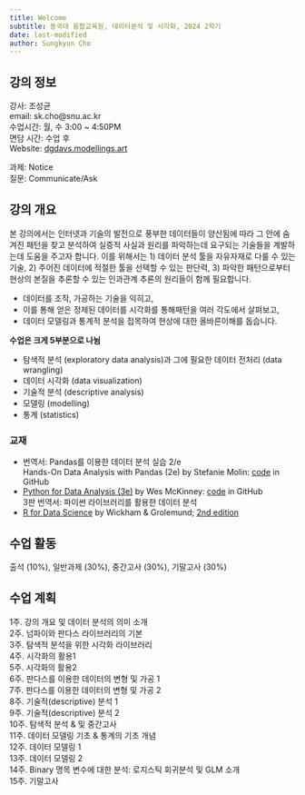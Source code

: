 ```yaml
---
title: Welcome
subtitle: 동국대 융합교육원, 데이터분석 및 시각화, 2024 2학기
date: last-modified
author: Sungkyun Cho
---
```


## 강의 정보
강사: 조성균  
email: sk.cho@snu.ac.kr  
수업시간: 월, 수 3:00 ~ 4:50PM  
면담 시간: 수업 후  
Website: [dgdavs.modellings.art](https://dgdavs.modellings.art)

과제: Notice  
질문: Communicate/Ask

## 강의 개요
본 강의에서는 인터넷과 기술의 발전으로 풍부한 데이터들이 양산됨에 따라 그 안에 숨겨진 패턴을 찾고 분석하여 실증적 사실과 원리를 파악하는데 요구되는 기술들을 계발하는데 도움을 주고자 합니다. 이를 위해서는 1) 데이터 분석 툴을 자유자재로 다룰 수 있는 기술, 2) 주어진 데이터에 적절한 툴을 선택할 수 있는 판단력, 3) 파악한 패턴으로부터 현상의 본질을 추론할 수 있는 인과관계 추론의 원리들이 함께 필요합니다.

- 데이터를 조작, 가공하는 기술을 익히고, 
- 이를 통해 얻은 정제된 데이터를 시각화를 통해패턴을 여러 각도에서 살펴보고, 
- 데이터 모델링과 통계적 분석을 접목하여 현상에 대한 올바른이해를 돕습니다.

**수업은 크게 5부분으로 나뉨**

- 탐색적 분석 (exploratory data analysis)과 그에 필요한 데이터 전처리 (data wrangling)
- 데이터 시각화 (data visualization) 
- 기술적 분석 (descriptive analysis)
- 모델링 (modelling)
- 통계 (statistics)


### 교재

- 번역서: Pandas를 이용한 데이터 분석 실습 2/e  
  Hands-On Data Analysis with Pandas (2e) by Stefanie Molin: 
    [code](https://github.com/stefmolin/Hands-On-Data-Analysis-with-Pandas-2nd-edition) in GitHub 
- [Python for Data Analysis (3e)](https://wesmckinney.com/book/) by Wes McKinney: 
    [code](https://github.com/wesm/pydata-book/tree/3rd-edition) in GitHub  
    3판 번역서: 파이썬 라이브러리를 활용한 데이터 분석
- [R for Data Science](https://r4ds.had.co.nz/index.html) by Wickham & Grolemund; 
    [2nd edition](https://r4ds.hadley.nz/ )


## 수업 활동
출석 (10%), 일반과제 (30%), 중간고사 (30%), 기말고사 (30%)

## 수업 계획
1주. 강의 개요 및 데이터 분석의 의미 소개  
2주. 넘파이와 판다스 라이브러리의 기본  
3주. 탐색적 분석을 위한 시각화 라이브러리  
4주. 시각화의 활용1  
5주. 시각화의 활용2  
6주. 판다스를 이용한 데이터의 변형 및 가공 1  
7주. 판다스를 이용한 데이터의 변형 및 가공 2  
8주. 기술적(descriptive) 분석 1  
9주. 기술적(descriptive) 분석 2  
10주. 탐색적 분석 & 및 중간고사  
11주. 데이터 모델링 기초 & 통계의 기초 개념  
12주. 데이터 모델링 1  
13주. 데이터 모델링 2  
14주. Binary 명목 변수에 대한 분석: 로지스틱 회귀분석 및 GLM 소개  
15주. 기말고사